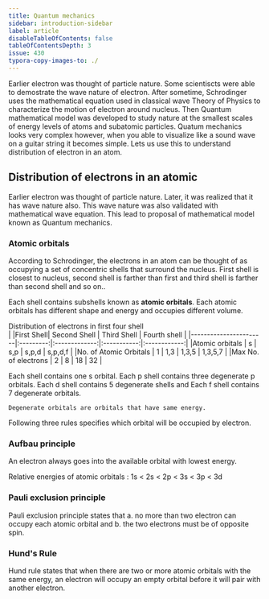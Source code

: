 ```yaml
---
title: Quantum mechanics
sidebar: introduction-sidebar
label: article
disableTableOfContents: false
tableOfContentsDepth: 3
issue: 430
typora-copy-images-to: ./
---
```


Earlier electron was thought of particle nature. Some scientiscts were able to demostrate the wave nature of electron. After sometime, Schrodinger uses the mathematical equation used in classical wave Theory of Physics to characterize the motion of electron around nucleus. Then Quantum mathematical model was developed to study nature at the smallest scales of energy levels of atoms and subatomic particles. Quatum mechanics looks very complex however, when you able to visualize like a sound wave on a guitar string it becomes simple. Lets us use this to understand distribution of electron in an atom.

## Distribution of electrons in an atomic

Earlier electron was thought of particle nature. Later, it was realized that it has wave nature also. This wave nature was also validated with mathematical wave equation. This lead to proposal of mathematical model known as Quantum mechanics.

### Atomic orbitals

According to Schrodinger, the electrons in an atom can be thought of as occupying a set of concentric shells that surround the nucleus. First shell is closest to nucleus, second shell is farther than first and third shell is farther than second shell and so on..

Each shell contains subshells known as **atomic orbitals**. Each atomic orbitals has different shape and energy and occupies different volume.

Distribution of electrons in first four shell                                  
|                       |First Shell| Second Shell  | Third Shell | Fourth shell |
|-----------------------|:---------:|:-------------:|:-----------:|:------------:|
|Atomic orbitals        | s         | s,p           | s,p,d       | s,p,d,f      |
|No. of Atomic Orbitals | 1         | 1,3           | 1,3,5       | 1,3,5,7      |
|Max No. of electrons   | 2         | 8             | 18          | 32           |

Each shell contains one s orbital. Each p shell contains three degenerate p orbitals. Each d shell contains 5 degenerate shells and Each f shell contains 7 degenerate orbitals.

``` 
Degenerate orbitals are orbitals that have same energy.
```

Following three rules specifies which orbital will be occupied by electron.

### Aufbau principle
An electron always goes into the available orbital with lowest energy.

Relative energies of atomic orbitals :
1s < 2s < 2p < 3s < 3p < 3d 

### Pauli exclusion principle
Pauli exclusion principle states that 
    a. no more than two electron can occupy each atomic orbital and 
    b. the two electrons must be of opposite spin. 

### Hund's Rule
Hund rule states that
when there are two or more atomic orbitals with the same energy, an electron will occupy an empty orbital before it will pair with another electron.

